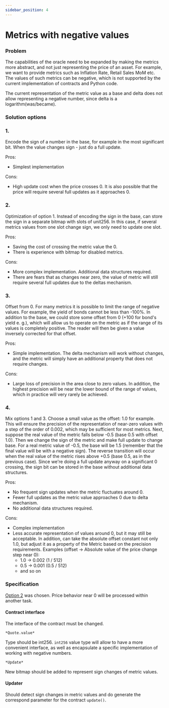 ```yaml
---
sidebar_position: 4
---
```


# Metrics with negative values

### Problem

The capabilities of the oracle need to be expanded by making the metrics more abstract, and not just representing the price of an asset. For example, we want to provide metrics such as Inflation Rate, Retail Sales MoM etc. The values of such metrics can be negative, which is not supported by the current implementation of contracts and Python code.

The current representation of the metric value as a base and delta does not allow representing a negative number, since delta is a logarithm(was/became).

### Solution options

### 1.

Encode the sign of a number in the base, for example in the most significant bit. When the value changes sign - just do a full update.

Pros:

- Simplest implementation

Cons:

- High update cost when the price crosses 0. It is also possible that the price will require several full updates as it approaches 0.

### 2.

Optimization of option 1. Instead of encoding the sign in the base, can store the sign in a separate bitmap with slots of unit256. In this case, if several metrics values from one slot change sign, we only need to update one slot.

Pros:

- Saving the cost of crossing the metric value the 0.
- There is experience with bitmap for disabled metrics.

Cons:

- More complex implementation. Additional data structures required.
- There are fears that as changes near zero, the value of metric will still require several full updates due to the deltas mechanism.

### 3.

Offset from 0. For many metrics it is possible to limit the range of negative values. For example, the yield of bonds cannot be less than -100%. In addition to the base, we could store some offset from 0 (+100 for bond's yield e. g.), which will allow us to operate on the metric as if the range of its values is completely positive. The reader will then be given a value inversely corrected for that offset.

Pros:

- Simple implementation. The delta mechanism will work without changes, and the metric will simply have an additional property that does not require changes.

Cons:

- Large loss of precision in the area close to zero values. In addition, the highest precision will be near the lower bound of the range of values, which in practice will very rarely be achieved.

### 4.

Mix options 1 and 3. Choose a small value as the offset: 1.0 for example. This will ensure the precision of the representation of near-zero values with a step of the order of 0.002, which may be sufficient for most metrics. Next, suppose the real value of the metric falls below -0.5 (base 0.5 with offset 1.0). Then we change the sign of the metric and make full update to change base. For a real metric value of -0.5, the base will be 1.5 (remember that the final value will be with a negative sign). The reverse transition will occur when the real value of the metric rises above +0.5 (base 0.5, as in the previous case). Since we're doing a full update anyway on a significant 0 crossing, the sign bit can be stored in the base without additional data structures.

Pros:

- No frequent sign updates when the metric fluctuates around 0.
- Fewer full updates as the metric value approaches 0 due to delta mechanism.
- No additional data structures required.

Cons:

- Complex implementation
- Less accurate representation of values around 0, but it may still be acceptable. In addition, can take the absolute offset constant not only 1.0, but adjust it as a property of the Metric based on the precision requirements. Examples (offset -> Absolute value of the price change step near 0):
  - 1.0 -> 0.002 (1 / 512)
  - 0.5 -> 0.001 (0.5 / 512)
  - and so on

### Specification

[Option 2](https://github.com/multidatacore/wiki/blob/main/specifications/Metrics-with-negative-values.md#2) was chosen. Price behavior near 0 will be processed within another task.

#### Contract interface

The interface of the contract must be changed.

`*Quote.value*`

Type should be int256. `int256` value type will allow to have a more convenient interface, as well as encapsulate a specific implementation of working with negative numbers.

`*Update*`

New bitmap should be added to represent sign changes of metric values.

#### Updater

Should detect sign changes in metric values and do generate the correspond parameter for the contract `update()`.

